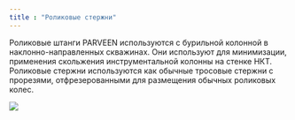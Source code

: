 ```yaml
---
title : "Роликовые стержни"
---
```


Роликовые штанги PARVEEN используются с бурильной колонной в наклонно-направленных скважинах. Они используют для минимизации, применения скольжения инструментальной колонны на стенке НКТ. Роликовые стержни используются как обычные тросовые стержни с прорезями, отфрезерованными для размещения обычных роликовых колес.

<img src="./roller-stems.png" />